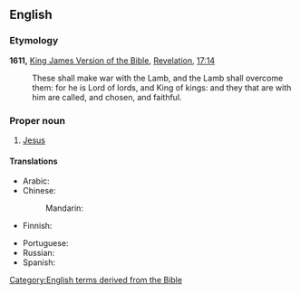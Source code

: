 ==English==

===Etymology===
'''1611,''' [[w:King James Version of the Bible|King James Version of the Bible]], [[w:Book of Revelation|Revelation]], [[s:Bible (King James)/Revelation#Chapter 17|17:14]]
: These shall make war with the Lamb, and the Lamb shall overcome them: for he is Lord of lords, and King of kings: and they that are with him are called, and chosen, and faithful.

===Proper noun===
{{en-proper noun|head=The [[Lord]] [[of]] [[lord|Lord]]s}}

# {{lb|en|Christianity}} [[Jesus]]

====Translations====
{{trans-top}}
* Arabic: {{t|ar|رَبُّ الْأَرْبَابِ|m}}
* Chinese:
*: Mandarin: {{t|cmn|萬主之主}}
* Finnish: {{t|fi|Herrain Herra}}
{{trans-mid}}
* Portuguese: {{t-needed|pt}}
* Russian: {{t-needed|ru}}
* Spanish: {{t-needed|es}}
{{trans-bottom}}
[[Category:English terms derived from the Bible]]